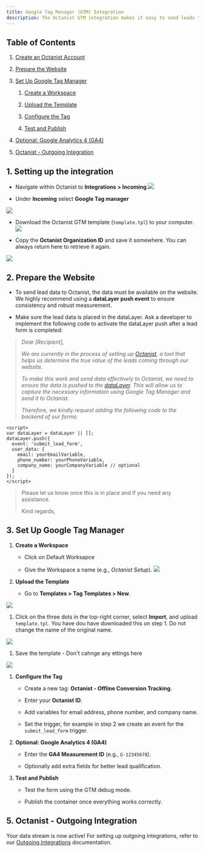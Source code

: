 ```yaml
---
title: Google Tag Manager (GTM) Integration
description: The Octanist GTM integration makes it easy to send leads to Octanist. Follow these steps to quickly set up the integration.
---
```


## Table of Contents

1. [Create an Octanist Account](#1-create-an-octanist-account)

2. [Prepare the Website](#2-prepare-the-website)

3. [Set Up Google Tag Manager](#3-set-up-google-tag-manager)

   1. [Create a Workspace](#create-a-workspace)

   2. [Upload the Template](#upload-the-template)

   3. [Configure the Tag](#configure-the-tag)

   4. [Test and Publish](#test-and-publish)

4. [Optional: Google Analytics 4 (GA4)](#4-optional-google-analytics-4-ga4)

5. [Octanist - Outgoing Integration](#5-octanist-outgoing-integration)

## 1. Setting up the integration

- Navigate within Octanist to **Integrations > Incoming**.![](/images/incoming-gtm-clickonincoming.jpg)

- Under **Incoming** select **Google Tag manager**

![](/images/incoming-gtm-clickongtm.jpg)

- Download the Octanist GTM template (`template.tpl`) to your computer.![](/images/incoming-gtm-clickondownloadtemplate.jpg)

- Copy the **Octanist Organization ID** and save it somewhere. You can always return here to retrieve it again.

![](/images/incoming-gtm-copyoctanistid.jpg)

## 2. Prepare the Website

- To send lead data to Octanist, the data must be available on the website. We highly recommend using a **dataLayer push event** to ensure consistency and robust measurement.

- Make sure the lead data is placed in the dataLayer. Ask a developer to implement the following code to activate the dataLayer push after a lead form is completed:

> _Dear \[Recipient],_
>
> _We are currently in the process of setting up_ [_Octanist_](https://octanist.com/)_, a tool that helps us determine the true value of the leads coming through our website._
>
> _To make this work and send data effectively to Octanist, we need to ensure the data is pushed to the_ [_dataLayer_](https://developers.google.com/tag-platform/tag-manager/datalayer)_. This will allow us to capture the necessary information using Google Tag Manager and send it to Octanist._
>
> _Therefore, we kindly request adding the following code to the backend of our forms:_

```tsx
<script>
var dataLayer = dataLayer || [];
dataLayer.push({
  event: 'submit_lead_form',
  user_data: {
    email: yourEmailVariable,
    phone_number: yourPhoneVariable,
    company_name: yourCompanyVariable // optional
  }
});
</script>
```

> Please let us know once this is in place and if you need any assistance.
>
> Kind regards,

## 3. Set Up Google Tag Manager

1. **Create a Workspace**

   - Click on Default Worksapce

   - Give the Workspace a name (e.g., _Octanist Setup_).
     ![](/images/image.png)

2. **Upload the Template**

   - Go to **Templates > Tag Templates > New**.

![](/images/uploadthetemplate.png)

1. Click on the three dots in the top-right corner, select **Import**, and upload `template.tpl`. You have dou have downloaded this on step 1. Do not change the name of the original name.

![](/images/6bbb08b8-0b1b-4eab-83f1-76f051af9fc0.png)

1. Save the template - Don't cahnge any ettings here

![](/images/850cd330-08af-48a6-a91a-e497b5fc1772.png)

1. **Configure the Tag**

   - Create a new tag: **Octanist - Offline Conversion Tracking**.

   - Enter your **Octanist ID**.

   - Add variables for email address, phone number, and company name.

   - Set the trigger, for example in step 2 we create an event for the `submit_lead_form` trigger.

2. **Optional: Google Analytics 4 (GA4)**

   - Enter the **GA4 Measurement ID** (e.g., `G-12345678`).

   - Optionally add extra fields for better lead qualification.

3. **Test and Publish**

   - Test the form using the GTM debug mode.

   - Publish the container once everything works correctly.

## 5. Octanist - Outgoing Integration

Your data stream is now active! For setting up outgoing integrations, refer to our [Outgoing Integrations](https://docs.octanist.com/outgoing-integrations/google-ads/) documentation.
